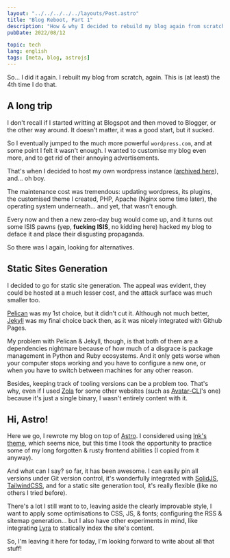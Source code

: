 ```yaml
---
layout: "../../../../../layouts/Post.astro"
title: "Blog Reboot, Part 1"
description: "How & why I decided to rebuild my blog again from scratch."
pubDate: 2022/08/12

topic: tech
lang: english
tags: [meta, blog, astrojs]
---
```


So... I did it again. I rebuilt my blog from scratch, again. This is (at least)
the 4th time I do that.

## A long trip

I don't recall if I started writting at Blogspot and then moved to Blogger, or
the other way around. It doesn't matter, it was a good start, but it sucked.

So I eventually jumped to the much more powerful `wordpress.com`, and at some
point I felt it wasn't enough. I wanted to customise my blog even more, and to
get rid of their annoying advertisements.

That's when I decided to host my own wordpress instance
([archived here](https://web.archive.org/web/20150101164015/http://labs.viricmind.org/)),
and... oh boy.

The maintenance cost was tremendous: updating wordpress, its plugins, the
customised theme I created, PHP, Apache (Nginx some time later), the operating
system underneath... and yet, that wasn't enough.

Every now and then a new zero-day bug would come up, and it turns out some ISIS
pawns (yep, **fucking ISIS**, no kidding here) hacked my blog to deface it and
place their disgusting propaganda.

So there was I again, looking for alternatives.

## Static Sites Generation

I decided to go for static site generation. The appeal was evident, they could
be hosted at a much lesser cost, and the attack surface was much smaller too.

[Pelican](https://getpelican.com/) was my 1st choice, but it didn't cut it.
Although not much better, [Jekyll](https://jekyllrb.com/) was my final choice
back then, as it was nicely integrated with Github Pages.

My problem with Pelican & Jekyll, though, is that both of them are a
dependencies nightmare because of how much of a disgrace is package management
in Python and Ruby ecosystems. And it only gets worse when your computer stops
working and you have to configure a new one, or when you have to switch between
machines for any other reason.

Besides, keeping track of tooling versions can be a problem too. That's why,
even if I used [Zola](https://www.getzola.org) for some other websites (such as
[Avatar-CLI](https://avatar-cli.dev)'s one) because it's just a single binary, I
wasn't entirely content with it.

## Hi, Astro!

Here we go, I rewrote my blog on top of [Astro](https://astro.build/). I
considered using [Ink's theme](https://astro-ink.vercel.app/), which seems nice,
but this time I took the opportunity to practice some of my long forgotten &
rusty frontend abilities (I copied from it anyway).

And what can I say? so far, it has been awesome. I can easily pin all versions
under Git version control, it's wonderfully integrated with
[SolidJS](https://www.solidjs.com/), [TailwindCSS](https://tailwindcss.com/),
and for a static site generation tool, it's really flexible (like no others I
tried before).

There's a lot I still want to to, leaving aside the clearly improvable style,
I want to apply some optimisations to CSS, JS, & fonts; configuring the RSS
& sitemap generation... but I also have other experiments in mind, like
integrating [Lyra](https://lyrajs.io/) to statically index the site's content.

So, I'm leaving it here for today, I'm looking forward to write about all that
stuff!

